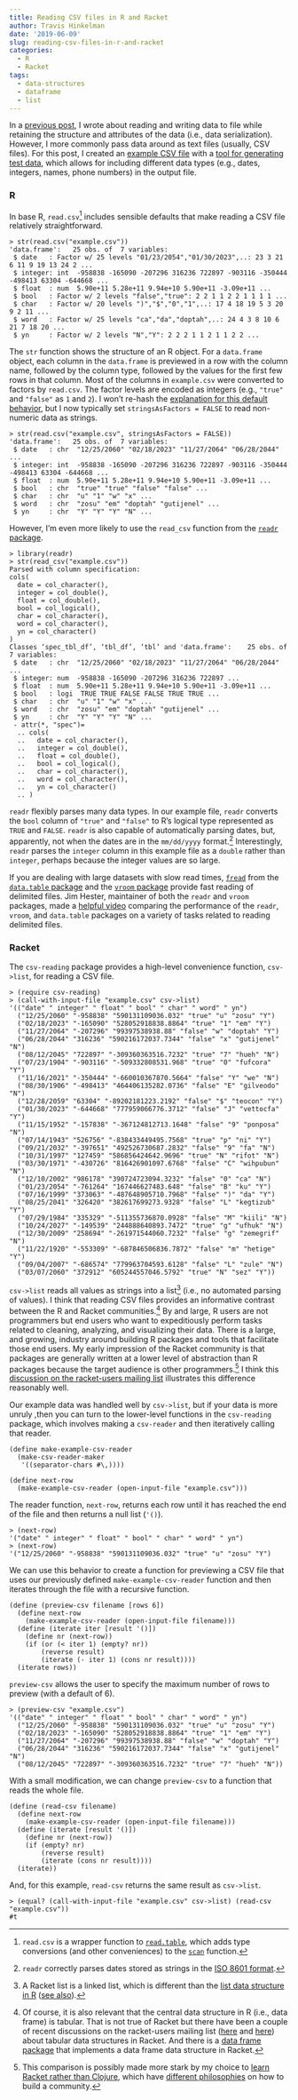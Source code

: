 ```yaml
---
title: Reading CSV files in R and Racket
author: Travis Hinkelman
date: '2019-06-09'
slug: reading-csv-files-in-r-and-racket
categories:
  - R
  - Racket
tags:
  - data-structures
  - dataframe
  - list
---
```


In a [previous post](/post/data-serialization-in-r-and-racket/), I wrote about reading and writing data to file while retaining the structure and attributes of the data (i.e., data serialization). However, I more commonly pass data around as text files (usually, CSV files). For this post, I created an [example CSV file](/post/example-data/example.csv) with a [tool for generating test data](http://convertcsv.com/generate-test-data.htm), which allows for including different data types (e.g., dates, integers, names, phone numbers) in the output file.

### R

In base R, `read.csv`^[`read.csv` is a wrapper function to [`read.table`](https://stat.ethz.ch/R-manual/R-devel/RHOME/library/utils/html/read.table.html), which adds type conversions (and other conveniences) to the [`scan`](https://stat.ethz.ch/R-manual/R-devel/RHOME/library/base/html/scan.html) function.] includes sensible defaults that make reading a CSV file relatively straightforward. 

```
> str(read.csv("example.csv"))
'data.frame':	25 obs. of  7 variables:
 $ date   : Factor w/ 25 levels "01/23/2054","01/30/2023",..: 23 3 21 6 11 9 19 13 24 2 ...
 $ integer: int  -958838 -165090 -207296 316236 722897 -903116 -350444 -498413 63304 -644668 ...
 $ float  : num  5.90e+11 5.28e+11 9.94e+10 5.90e+11 -3.09e+11 ...
 $ bool   : Factor w/ 2 levels "false","true": 2 2 1 1 2 2 1 1 1 1 ...
 $ char   : Factor w/ 20 levels ")","$","0","1",..: 17 4 18 19 5 3 20 9 2 11 ...
 $ word   : Factor w/ 25 levels "ca","da","doptah",..: 24 4 3 8 10 6 21 7 18 20 ...
 $ yn     : Factor w/ 2 levels "N","Y": 2 2 2 1 1 2 1 1 2 2 ...
```

The `str` function shows the structure of an R object. For a `data.frame` object, each column in the `data.frame` is previewed in a row with the column name, followed by the column type, followed by the values for the first few rows in that column. Most of the columns in `example.csv` were converted to factors by `read.csv`. The factor levels are encoded as integers (e.g., `"true"` and `"false"` as `1` and `2`). I won't re-hash the [explanation for this default behavior](https://simplystatistics.org/2015/07/24/stringsasfactors-an-unauthorized-biography/), but I now typically set `stringsAsFactors = FALSE` to read non-numeric data as strings. 

```
> str(read.csv("example.csv", stringsAsFactors = FALSE))
'data.frame':	25 obs. of  7 variables:
 $ date   : chr  "12/25/2060" "02/18/2023" "11/27/2064" "06/28/2044" ...
 $ integer: int  -958838 -165090 -207296 316236 722897 -903116 -350444 -498413 63304 -644668 ...
 $ float  : num  5.90e+11 5.28e+11 9.94e+10 5.90e+11 -3.09e+11 ...
 $ bool   : chr  "true" "true" "false" "false" ...
 $ char   : chr  "u" "1" "w" "x" ...
 $ word   : chr  "zosu" "em" "doptah" "gutijenel" ...
 $ yn     : chr  "Y" "Y" "Y" "N" ...
```

However, I'm even more likely to use the `read_csv` function from the [`readr` package](https://readr.tidyverse.org).

```
> library(readr)
> str(read_csv("example.csv"))
Parsed with column specification:
cols(
  date = col_character(),
  integer = col_double(),
  float = col_double(),
  bool = col_logical(),
  char = col_character(),
  word = col_character(),
  yn = col_character()
)
Classes ‘spec_tbl_df’, ‘tbl_df’, ‘tbl’ and 'data.frame':	25 obs. of  7 variables:
 $ date   : chr  "12/25/2060" "02/18/2023" "11/27/2064" "06/28/2044" ...
 $ integer: num  -958838 -165090 -207296 316236 722897 ...
 $ float  : num  5.90e+11 5.28e+11 9.94e+10 5.90e+11 -3.09e+11 ...
 $ bool   : logi  TRUE TRUE FALSE FALSE TRUE TRUE ...
 $ char   : chr  "u" "1" "w" "x" ...
 $ word   : chr  "zosu" "em" "doptah" "gutijenel" ...
 $ yn     : chr  "Y" "Y" "Y" "N" ...
 - attr(*, "spec")=
  .. cols(
  ..   date = col_character(),
  ..   integer = col_double(),
  ..   float = col_double(),
  ..   bool = col_logical(),
  ..   char = col_character(),
  ..   word = col_character(),
  ..   yn = col_character()
  .. )
```

`readr` flexibly parses many data types. In our example file, `readr` converts the `bool` column of `"true"` and `"false"` to R's logical type represented as `TRUE` and `FALSE`. `readr` is also capable of automatically parsing dates, but, apparently, not when the dates are in the `mm/dd/yyyy` format.^[`readr` correctly parses dates stored as strings in the [ISO 8601 format](https://en.wikipedia.org/wiki/ISO_8601).] Interestingly, `readr` parses the `integer` column in this example file as a `double` rather than `integer`, perhaps because the integer values are so large.

If you are dealing with large datasets with slow read times, [`fread`](https://www.rdocumentation.org/packages/data.table/versions/1.12.2/topics/fread) from the [`data.table` package](http://r-datatable.com) and the [`vroom` package](http://vroom.r-lib.org) provide fast reading of delimited files. Jim Hester, maintainer of both the `readr` and `vroom` packages, made a [helpful video](https://www.youtube.com/watch?v=ZP_y5eaAc60) comparing the performance of the `readr`, `vroom`, and `data.table` packages on a variety of tasks related to reading delimited files.

### Racket 

The `csv-reading` package provides a high-level convenience function, `csv->list`, for reading a CSV file. 

```
> (require csv-reading)
> (call-with-input-file "example.csv" csv->list)
'(("date" " integer" " float" " bool" " char" " word" " yn")
  ("12/25/2060" "-958838" "590131109036.032" "true" "u" "zosu" "Y")
  ("02/18/2023" "-165090" "528052918838.8864" "true" "1" "em" "Y")
  ("11/27/2064" "-207296" "99397538938.88" "false" "w" "doptah" "Y")
  ("06/28/2044" "316236" "590216172037.7344" "false" "x" "gutijenel" "N")
  ("08/12/2045" "722897" "-309360363516.7232" "true" "7" "hueh" "N")
  ("07/23/1904" "-903116" "-509332808531.968" "true" "0" "fufcora" "Y")
  ("11/16/2021" "-350444" "-660010367870.5664" "false" "Y" "we" "N")
  ("08/30/1906" "-498413" "464406135282.0736" "false" "E" "gilveodo" "N")
  ("12/28/2059" "63304" "-89202181223.2192" "false" "$" "teocon" "Y")
  ("01/30/2023" "-644668" "777959066776.3712" "false" "J" "vettocfa" "Y")
  ("11/15/1952" "-157838" "-367124812713.1648" "false" "9" "ponposa" "N")
  ("07/14/1943" "526756" "-838433449495.7568" "true" "p" "ni" "Y")
  ("09/21/2032" "-397651" "492526730687.2832" "false" "9" "fa" "N")
  ("10/31/1997" "127459" "586856424642.9696" "true" "N" "rifot" "N")
  ("03/30/1971" "-430726" "816426901097.6768" "false" "C" "wihpubun" "N")
  ("12/10/2002" "986178" "390724723094.3232" "false" "0" "ca" "N")
  ("01/23/2054" "-761264" "167446627483.648" "false" "B" "ku" "Y")
  ("07/16/1999" "373063" "-487648905710.7968" "false" ")" "da" "Y")
  ("08/25/2041" "326420" "382617699273.9328" "false" "L" "kegtizub" "Y")
  ("07/29/1984" "335329" "-511355736870.0928" "false" "M" "kiili" "N")
  ("10/24/2027" "-149539" "244888640893.7472" "true" "g" "ufhuk" "N")
  ("12/30/2009" "258694" "-261971544060.7232" "false" "g" "zemegrif" "N")
  ("11/22/1920" "-553309" "-687846506836.7872" "false" "m" "hetige" "Y")
  ("09/04/2007" "-686574" "779963704593.6128" "false" "L" "zule" "N")
  ("03/07/2060" "372912" "605244557046.5792" "true" "N" "sez" "Y"))
```

`csv->list` reads all values as strings into a list^[A Racket list is a linked list, which is different than the [list data structure in R](https://www.rdocumentation.org/packages/base/versions/3.6.0/topics/list) ([see also](https://stackoverflow.com/questions/29417134/what-is-the-difference-between-a-list-and-a-pairlist-in-r)).] (i.e., no automated parsing of values). I think that reading CSV files provides an informative contrast between the R and Racket communities.^[Of course, it is also relevant that the central data structure in R (i.e., data frame) is tabular. That is not true of Racket but there have been a couple of recent discussions on the racket-users mailing list ([here](https://groups.google.com/d/msg/racket-users/3Ve4UlOmnpo/udLRfywiBgAJ) and [here](https://groups.google.com/d/msg/racket-users/7MCIp7RmTh8/IIJLsC9ADAAJ)) about tabular data structures in Racket. And there is a [data frame package](https://docs.racket-lang.org/data-frame/index.html?q=data%20frame) that implements a data frame data structure in Racket.] By and large, R users are not programmers but end users who want to expeditiously perform tasks related to cleaning, analyzing, and visualizing their data. There is a large, and growing, industry around building R packages and tools that facilitate those end users. My early impression of the Racket community is that packages are generally written at a lower level of abstraction than R packages because the target audience is other programmers.^[This comparison is possibly made more stark by my choice to [learn Racket rather than Clojure](/post/programming-horizons/), which have [different philosophies](https://qr.ae/TWh7Ur) on how to build a community.] I think this [discussion on the racket-users mailing list](https://groups.google.com/forum/#!msg/racket-users/1STqCq2dzSs/aMHeIhsIBAAJ) illustrates this difference reasonably well.

Our example data was handled well by `csv->list`, but if your data is more unruly ,then you can turn to the lower-level functions in the `csv-reading` package, which involves making a `csv-reader` and then iteratively calling that reader.  

```
(define make-example-csv-reader
  (make-csv-reader-maker
   '((separator-chars #\,))))

(define next-row
  (make-example-csv-reader (open-input-file "example.csv")))
```

The reader function, `next-row`, returns each row until it has reached the end of the file and then returns a null list (`'()`).

```
> (next-row)
'("date" " integer" " float" " bool" " char" " word" " yn")
> (next-row)
'("12/25/2060" "-958838" "590131109036.032" "true" "u" "zosu" "Y")
```

We can use this behavior to create a function for previewing a CSV file that uses our previously defined `make-example-csv-reader` function and then iterates through the file with a recursive function.

```
(define (preview-csv filename [rows 6])
  (define next-row
    (make-example-csv-reader (open-input-file filename)))
  (define (iterate iter [result '()])
    (define nr (next-row))
    (if (or (< iter 1) (empty? nr))
        (reverse result)
        (iterate (- iter 1) (cons nr result))))
  (iterate rows))
```

`preview-csv` allows the user to specify the maximum number of rows to preview (with a default of 6).

```
> (preview-csv "example.csv")
'(("date" " integer" " float" " bool" " char" " word" " yn")
  ("12/25/2060" "-958838" "590131109036.032" "true" "u" "zosu" "Y")
  ("02/18/2023" "-165090" "528052918838.8864" "true" "1" "em" "Y")
  ("11/27/2064" "-207296" "99397538938.88" "false" "w" "doptah" "Y")
  ("06/28/2044" "316236" "590216172037.7344" "false" "x" "gutijenel" "N")
  ("08/12/2045" "722897" "-309360363516.7232" "true" "7" "hueh" "N"))
```

With a small modification, we can change `preview-csv` to a function that reads the whole file.

```
(define (read-csv filename)
  (define next-row
    (make-example-csv-reader (open-input-file filename)))
  (define (iterate [result '()])
    (define nr (next-row))
    (if (empty? nr)
        (reverse result)
        (iterate (cons nr result))))
  (iterate))
```

And, for this example, `read-csv` returns the same result as `csv->list`.

```
> (equal? (call-with-input-file "example.csv" csv->list) (read-csv "example.csv"))
#t
```
